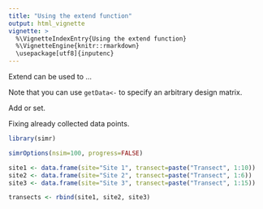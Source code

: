 ```yaml
---
title: "Using the extend function"
output: html_vignette
vignette: >
  %\VignetteIndexEntry{Using the extend function}
  %\VignetteEngine{knitr::rmarkdown}
  \usepackage[utf8]{inputenc}
---
```


Extend can be used to ...

Note that you can use `getData<-` to specify an arbitrary design matrix.


Add or set.




Fixing already collected data points.


```r
library(simr)
```

```r
simrOptions(nsim=100, progress=FALSE)
```




```r
site1 <- data.frame(site="Site 1", transect=paste("Transect", 1:10))
site2 <- data.frame(site="Site 2", transect=paste("Transect", 1:6))
site3 <- data.frame(site="Site 3", transect=paste("Transect", 1:15))

transects <- rbind(site1, site2, site3)
```



